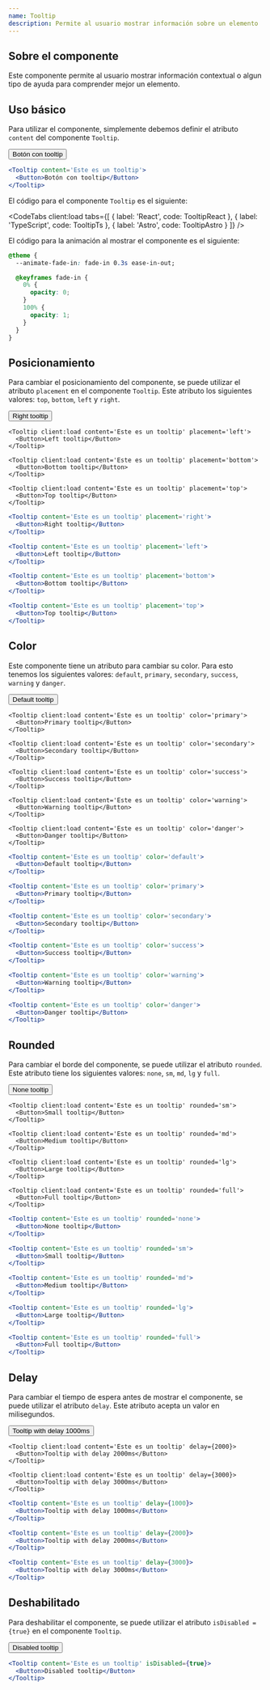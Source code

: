 ```yaml
---
name: Tooltip
description: Permite al usuario mostrar información sobre un elemento
---
```



## Sobre el componente

Este componente permite al usuario mostrar información contextual o algun tipo de ayuda para comprender mejor un elemento.

## Uso básico

Para utilizar el componente, simplemente debemos definir el atributo `content` del componente `Tooltip`.

<Preview>
  <div class='flex items-center justify-center gap-x-2 w-full m-auto'>
    <Tooltip client:load content='Este es un tooltip'>
      <Button>Botón con tooltip</Button>
    </Tooltip>
  </div>
</Preview>

<CodeBlock client:load>

```jsx
<Tooltip content='Este es un tooltip'>
  <Button>Botón con tooltip</Button>
</Tooltip>
```

</CodeBlock>

El código para el componente `Tooltip` es el siguiente:

<CodeTabs
  client:load
  tabs={[
    { label: 'React', code: TooltipReact },
    { label: 'TypeScript', code: TooltipTs },
    { label: 'Astro', code: TooltipAstro }
  ]}
/>

El código para la animación al mostrar el componente es el siguiente:

<CodeBlock client:load>

```css
@theme {
  --animate-fade-in: fade-in 0.3s ease-in-out;

  @keyframes fade-in {
    0% {
      opacity: 0;
    }
    100% {
      opacity: 1;
    }
  }
}
```

</CodeBlock>

## Posicionamiento

Para cambiar el posicionamiento del componente, se puede utilizar el atributo `placement` en el componente `Tooltip`. Este atributo los siguientes valores: `top`, `bottom`, `left` y `right`.

<Preview>
  <div class='flex flex-col items-center justify-center gap-4 w-full m-auto'>
    <Tooltip client:load content='Este es un tooltip' placement='right'>
      <Button>Right tooltip</Button>
    </Tooltip>

    <Tooltip client:load content='Este es un tooltip' placement='left'>
      <Button>Left tooltip</Button>
    </Tooltip>

    <Tooltip client:load content='Este es un tooltip' placement='bottom'>
      <Button>Bottom tooltip</Button>
    </Tooltip>

    <Tooltip client:load content='Este es un tooltip' placement='top'>
      <Button>Top tooltip</Button>
    </Tooltip>

  </div>
</Preview>

<CodeBlock client:load>

```jsx
<Tooltip content='Este es un tooltip' placement='right'>
  <Button>Right tooltip</Button>
</Tooltip>

<Tooltip content='Este es un tooltip' placement='left'>
  <Button>Left tooltip</Button>
</Tooltip>

<Tooltip content='Este es un tooltip' placement='bottom'>
  <Button>Bottom tooltip</Button>
</Tooltip>

<Tooltip content='Este es un tooltip' placement='top'>
  <Button>Top tooltip</Button>
</Tooltip>
```

</CodeBlock>

## Color

Este componente tiene un atributo para cambiar su color. Para esto tenemos los siguientes valores: `default`, `primary`, `secondary`, `success`, `warning` y `danger`.

<Preview>
  <div class='flex flex-col items-center justify-center gap-4 w-full m-auto'>
    <Tooltip client:load content='Este es un tooltip' color='default'>
      <Button>Default tooltip</Button>
    </Tooltip>

    <Tooltip client:load content='Este es un tooltip' color='primary'>
      <Button>Primary tooltip</Button>
    </Tooltip>

    <Tooltip client:load content='Este es un tooltip' color='secondary'>
      <Button>Secondary tooltip</Button>
    </Tooltip>

    <Tooltip client:load content='Este es un tooltip' color='success'>
      <Button>Success tooltip</Button>
    </Tooltip>

    <Tooltip client:load content='Este es un tooltip' color='warning'>
      <Button>Warning tooltip</Button>
    </Tooltip>

    <Tooltip client:load content='Este es un tooltip' color='danger'>
      <Button>Danger tooltip</Button>
    </Tooltip>

  </div>
</Preview>

<CodeBlock client:load>

```jsx
<Tooltip content='Este es un tooltip' color='default'>
  <Button>Default tooltip</Button>
</Tooltip>

<Tooltip content='Este es un tooltip' color='primary'>
  <Button>Primary tooltip</Button>
</Tooltip>

<Tooltip content='Este es un tooltip' color='secondary'>
  <Button>Secondary tooltip</Button>
</Tooltip>

<Tooltip content='Este es un tooltip' color='success'>
  <Button>Success tooltip</Button>
</Tooltip>

<Tooltip content='Este es un tooltip' color='warning'>
  <Button>Warning tooltip</Button>
</Tooltip>

<Tooltip content='Este es un tooltip' color='danger'>
  <Button>Danger tooltip</Button>
</Tooltip>
```

</CodeBlock>

## Rounded

Para cambiar el borde del componente, se puede utilizar el atributo `rounded`. Este atributo tiene los siguientes valores: `none`, `sm`, `md`, `lg` y `full`.

<Preview>
  <div class='flex flex-col items-center justify-center gap-4 w-full m-auto'>
    <Tooltip client:load content='Este es un tooltip' rounded='none'>
      <Button>None tooltip</Button>
    </Tooltip>

    <Tooltip client:load content='Este es un tooltip' rounded='sm'>
      <Button>Small tooltip</Button>
    </Tooltip>

    <Tooltip client:load content='Este es un tooltip' rounded='md'>
      <Button>Medium tooltip</Button>
    </Tooltip>

    <Tooltip client:load content='Este es un tooltip' rounded='lg'>
      <Button>Large tooltip</Button>
    </Tooltip>

    <Tooltip client:load content='Este es un tooltip' rounded='full'>
      <Button>Full tooltip</Button>
    </Tooltip>

  </div>
</Preview>

<CodeBlock client:load>

```jsx
<Tooltip content='Este es un tooltip' rounded='none'>
  <Button>None tooltip</Button>
</Tooltip>

<Tooltip content='Este es un tooltip' rounded='sm'>
  <Button>Small tooltip</Button>
</Tooltip>

<Tooltip content='Este es un tooltip' rounded='md'>
  <Button>Medium tooltip</Button>
</Tooltip>

<Tooltip content='Este es un tooltip' rounded='lg'>
  <Button>Large tooltip</Button>
</Tooltip>

<Tooltip content='Este es un tooltip' rounded='full'>
  <Button>Full tooltip</Button>
</Tooltip>
```

</CodeBlock>

## Delay

Para cambiar el tiempo de espera antes de mostrar el componente, se puede utilizar el atributo `delay`. Este atributo acepta un valor en milisegundos.

<Preview>
  <div class='flex flex-col items-center justify-center gap-4 w-full m-auto'>
    <Tooltip client:load content='Este es un tooltip' delay={1000}>
      <Button>Tooltip with delay 1000ms</Button>
    </Tooltip>

    <Tooltip client:load content='Este es un tooltip' delay={2000}>
      <Button>Tooltip with delay 2000ms</Button>
    </Tooltip>

    <Tooltip client:load content='Este es un tooltip' delay={3000}>
      <Button>Tooltip with delay 3000ms</Button>
    </Tooltip>

  </div>
</Preview>

<CodeBlock client:load>

```jsx
<Tooltip content='Este es un tooltip' delay={1000}>
  <Button>Tooltip with delay 1000ms</Button>
</Tooltip>

<Tooltip content='Este es un tooltip' delay={2000}>
  <Button>Tooltip with delay 2000ms</Button>
</Tooltip>

<Tooltip content='Este es un tooltip' delay={3000}>
  <Button>Tooltip with delay 3000ms</Button>
</Tooltip>
```

</CodeBlock>

## Deshabilitado

Para deshabilitar el componente, se puede utilizar el atributo `isDisabled = {true}` en el componente `Tooltip`.

<Preview>
  <div class='flex flex-col items-center justify-center gap-4 w-full m-auto'>
    <Tooltip client:load content='Este es un tooltip' isDisabled={true}>
      <Button>Disabled tooltip</Button>
    </Tooltip>
  </div>
</Preview>

<CodeBlock client:load>

```jsx
<Tooltip content='Este es un tooltip' isDisabled={true}>
  <Button>Disabled tooltip</Button>
</Tooltip>
```

</CodeBlock>
